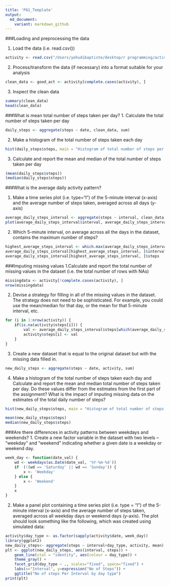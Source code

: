 ```yaml
---
title: 'PA1_Template'
output:
  md_document:
    variant: markdown_github
---
```


###Loading and preprocessing the data

1. Load the data (i.e. \color{red}{\verb|read.csv()|}read.csv())

```r
activity <- read.csv("/Users/yehudibaptiste/desktop/r programming/activity.csv", as.is = TRUE)
```

2. Process/transform the data (if necessary) into a format suitable for your analysis
```r
clean_data <- good_act <- activity[complete.cases(activity), ]
```

3. Inspect the clean data
```r
summary(clean_data)
head(clean_data)
```

###What is mean total number of steps taken per day?
1. Calculate the total number of steps taken per day
```r
daily_steps <- aggregate(steps ~ date, clean_data, sum)
```

2. Make a histogram of the total number of steps taken each day
```r
hist(daily_steps$steps, main = "Histogram of total number of steps per day", xlab = "Steps per day")
```

3. Calculate and report the mean and median of the total number of steps taken per day
```r
(mean(daily_steps$steps))
(median(daily_steps$steps))
```

###What is the average daily activity pattern?

1. Make a time series plot (i.e. \color{red}{\verb|type = "l"|}type="l") of the 5-minute interval (x-axis) and the average number of steps taken, averaged across all days (y-axis)
```r
average_daily_steps_interval <- aggregate(steps ~ interval, clean_data, mean)
plot(average_daily_steps_interval$interval, average_daily_steps_interval$steps, type='l', col=1, main="Average number of steps by Interval", xlab="Time Intervals", ylab="Average number of steps")
```

2. Which 5-minute interval, on average across all the days in the dataset, contains the maximum number of steps?
```r
highest_average_steps_interval <- which.max(average_daily_steps_interval$steps)
average_daily_steps_interval[highest_average_steps_interval, ]$interval
average_daily_steps_interval[highest_average_steps_interval, ]$steps
```

###Imputing missing values
1.Calculate and report the total number of missing values in the dataset (i.e. the total number of rows with NAs)
```r
missingdata <- activity[!complete.cases(activity), ]
nrow(missingdata)
```

2. Devise a strategy for filling in all of the missing values in the dataset. The strategy does not need to be sophisticated. For example, you could use the mean/median for that day, or the mean for that 5-minute interval, etc.

```r
for (i in 1:nrow(activity)) {
    if(is.na(activity$steps[i])) {
        val <- average_daily_steps_interval$steps[which(average_daily_steps_interval$interval == activity$interval[i])]
        activity$steps[i] <- val 
    }
}
```
3. Create a new dataset that is equal to the original dataset but with the missing data filled in.
```r
new_daily_steps <- aggregate(steps ~ date, activity, sum)
```


4. Make a histogram of the total number of steps taken each day and Calculate and report the mean and median total number of steps taken per day. Do these values differ from the estimates from the first part of the assignment? What is the impact of imputing missing data on the estimates of the total daily number of steps?
```r
hist(new_daily_steps$steps, main = "Histogram of total number of steps per day", xlab = "Steps per day")
```

```r
mean(new_daily_steps$steps)
median(new_daily_steps$steps)
```

###Are there differences in activity patterns between weekdays and weekends?
1. Create a new factor variable in the dataset with two levels -- "weekday" and "weekend" indicating whether a given date is a weekday or weekend day.
```r
week_day <- function(date_val) {
    wd <- weekdays(as.Date(date_val, '%Y-%m-%d'))
    if  (!(wd == 'Saturday' || wd == 'Sunday')) {
        x <- 'Weekday'
    } else {
        x <- 'Weekend'
    }
    x
}
```



2. Make a panel plot containing a time series plot (i.e. type = "l") of the 5-minute interval (x-axis) and the average number of steps taken, averaged across all weekday days or weekend days (y-axis). The plot should look something like the following, which was created using simulated data:

```r
activity$day_type <- as.factor(sapply(activity$date, week_day))
library(ggplot2)
new_daily_steps<- aggregate(steps ~ interval+day_type, activity, mean)
plt <- ggplot(new_daily_steps, aes(interval, steps)) +
    geom_line(stat = "identity", aes(colour = day_type)) +
    theme_gray() +
    facet_grid(day_type ~ ., scales="fixed", space="fixed") +
    labs(x="Interval", y=expression("No of Steps")) +
    ggtitle("No of steps Per Interval by day type")
print(plt)
```

